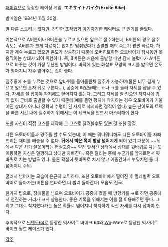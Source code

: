 {{{#!html
<embed src="http://www.youtube.com/v/m8M6ovU7Ng4?fs=1&amp;hl=ko_KR" type="application/x-shockwave-flash" allowscriptaccess="always" allowfullscreen="true" width="480" height="385"></embed>
}}}
[[패미컴]]으로 등장한 레이싱 게임. '''エキサイトバイク(Excite Bike).'''

발매일은 1984년 11월 30일.

별 다른 스토리는 없지만, 간단한 조작법과 아기자기한 캐릭터로 큰 인기를 끌었다.

기본적으로 A버튼이나 B버튼을 누르고 있으면 앞으로 질주하는데, B버튼의 경우 질주 속도는 A버튼과 크게 다르지는 않지만 멈춰있다가 출발할 때의 속도가 훨씬 빠르다. 하지만 계속 누르고 있으면 온도가 상승하기 때문에 오버히트하면 오토바이가 잠시동안 못움직이는 상태가 되어 위험하다. 즉, B버튼은 처음에 출발할 때만 잠시 눌렀다가 A버튼으로 바꾸는 것이 가장 무난한 방법이다. 바닥에 있는 화살표 모양의 표시를 밟으면 온도가 떨어지니 자주 밟아주는 것이 좋다.

질주중에 ←를 누르는 것으로 앞바퀴를 들어올린채 질주가 가능하며(물론 너무 길게 누르고 있으면 혼자 뒤로 구른다...), 공중에 떠있을때도 ←나 →를 눌러 자세를 잡을 수 있다. 자세를 잘 잡아야 착지해도 엎어지지 않는다. 그리고 자세를 잘 잡으면 착지시에 경직 없이 곧바로 출발할 수 있기 때문에(예를 들면 평지에 착지하는 경우 오토바이가 기울어진 상태가 아니라 정확히 수평이 된 자세로 착지하면 경직이 없다) 높은 난이도의 트랙을 빠른 시간 내에 질주하기 위해서는 이 테크닉을 반드시 마스터해야 한다. 

또한 자신이 직접 코스를 제작해 그 코스로 달려볼수도 있는 것 또한 장점.

다른 오토바이들과 경주를 할 수도 있는데, 이 때는 뭐니뭐니해도 다른 오토바이를 자빠뜨리는 재미를 빼놓을 수 없다. '''뒤에서 박은 쪽이 항상 넘어지게''' 되어 있기 때문에 ~~뒤에서 박은 차가 잘못이라는 현실고증~~ 약간 앞서간 상태에서 상대를 뒷바퀴로 치는 듯 이동하면 자신은 멀쩡하고 상대만 자빠진다. 혹은 달리는 중에 누군가를 앞지르면서 뒷바퀴로 치는 방법도 있다. 물론 확실히 뒷바퀴로 치지 않고 어중간하게 부딪치면 둘 다 넘어지니 주의.

굴러서 넘어지는 모습이 은근히 코믹하다. 또한 오토바이에서 떨어진 후 헐레벌떡 오토바이로 돌아가는(버튼을 연타하면 더 빨리 돌아간다) 모습도 진국.

한가지 팁으로, 장애물을 넘으며 오토바이가 공중에 떴을 때 방향키를 →로 하면 공중에서 전진하는 거리가 크게 상승한다. 좋은 기록을 위해서는 이를 잘 이용해주면 좋다. 그리고 그대로 착지했다가는 높은 확률로 넘어지니 착지하기 직전 자세를 다시 잡아야 한다.

후속작으로 [[닌텐도64]]로 등장한 익사이트 바이크 64와 [[Wii]]-Ware로 등장한 익사이트 바이크 월드 레이스가 있다.

[[각주]]
